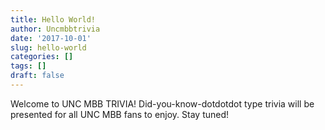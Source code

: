 ```yaml
---
title: Hello World!
author: Uncmbbtrivia
date: '2017-10-01'
slug: hello-world
categories: []
tags: []
draft: false
---
```


Welcome to UNC MBB TRIVIA! Did-you-know-dotdotdot type trivia will be presented for all UNC MBB fans to enjoy. Stay tuned! 